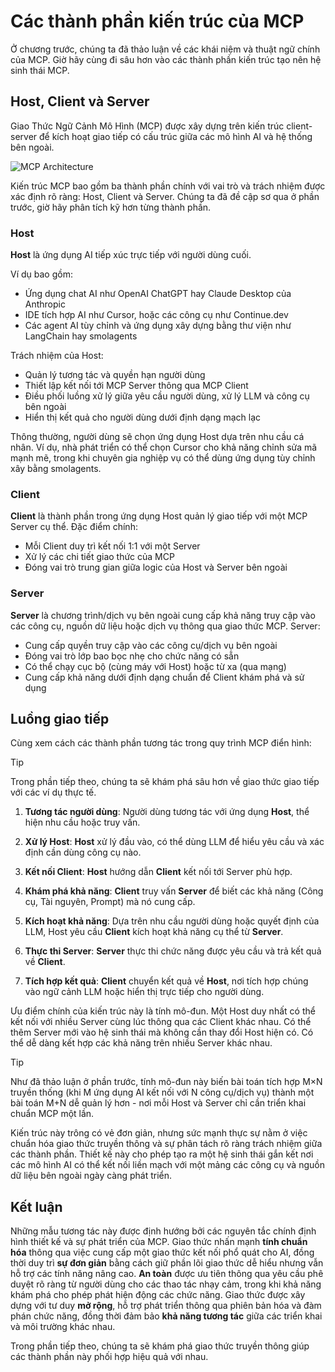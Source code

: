 # Các thành phần kiến trúc của MCP

Ở chương trước, chúng ta đã thảo luận về các khái niệm và thuật ngữ chính của MCP. Giờ hãy cùng đi sâu hơn vào các thành phần kiến trúc tạo nên hệ sinh thái MCP.

## Host, Client và Server

Giao Thức Ngữ Cảnh Mô Hình (MCP) được xây dựng trên kiến trúc client-server để kích hoạt giao tiếp có cấu trúc giữa các mô hình AI và hệ thống bên ngoài.

![MCP Architecture](https://huggingface.co/datasets/mcp-course/images/resolve/main/unit1/4.png)

Kiến trúc MCP bao gồm ba thành phần chính với vai trò và trách nhiệm được xác định rõ ràng: Host, Client và Server. Chúng ta đã đề cập sơ qua ở phần trước, giờ hãy phân tích kỹ hơn từng thành phần.

### Host

**Host** là ứng dụng AI tiếp xúc trực tiếp với người dùng cuối. 

Ví dụ bao gồm:
- Ứng dụng chat AI như OpenAI ChatGPT hay Claude Desktop của Anthropic
- IDE tích hợp AI như Cursor, hoặc các công cụ như Continue.dev
- Các agent AI tùy chỉnh và ứng dụng xây dựng bằng thư viện như LangChain hay smolagents

Trách nhiệm của Host:
- Quản lý tương tác và quyền hạn người dùng
- Thiết lập kết nối tới MCP Server thông qua MCP Client
- Điều phối luồng xử lý giữa yêu cầu người dùng, xử lý LLM và công cụ bên ngoài
- Hiển thị kết quả cho người dùng dưới định dạng mạch lạc

Thông thường, người dùng sẽ chọn ứng dụng Host dựa trên nhu cầu cá nhân. Ví dụ, nhà phát triển có thể chọn Cursor cho khả năng chỉnh sửa mã mạnh mẽ, trong khi chuyên gia nghiệp vụ có thể dùng ứng dụng tùy chỉnh xây bằng smolagents.

### Client

**Client** là thành phần trong ứng dụng Host quản lý giao tiếp với một MCP Server cụ thể. Đặc điểm chính:

- Mỗi Client duy trì kết nối 1:1 với một Server
- Xử lý các chi tiết giao thức của MCP
- Đóng vai trò trung gian giữa logic của Host và Server bên ngoài

### Server

**Server** là chương trình/dịch vụ bên ngoài cung cấp khả năng truy cập vào các công cụ, nguồn dữ liệu hoặc dịch vụ thông qua giao thức MCP. Server:

- Cung cấp quyền truy cập vào các công cụ/dịch vụ bên ngoài
- Đóng vai trò lớp bao bọc nhẹ cho chức năng có sẵn
- Có thể chạy cục bộ (cùng máy với Host) hoặc từ xa (qua mạng)
- Cung cấp khả năng dưới định dạng chuẩn để Client khám phá và sử dụng

## Luồng giao tiếp

Cùng xem cách các thành phần tương tác trong quy trình MCP điển hình:

> [!TIP]
> Trong phần tiếp theo, chúng ta sẽ khám phá sâu hơn về giao thức giao tiếp với các ví dụ thực tế.

1. **Tương tác người dùng**: Người dùng tương tác với ứng dụng **Host**, thể hiện nhu cầu hoặc truy vấn.

2. **Xử lý Host**: **Host** xử lý đầu vào, có thể dùng LLM để hiểu yêu cầu và xác định cần dùng công cụ nào.

3. **Kết nối Client**: **Host** hướng dẫn **Client** kết nối tới Server phù hợp.

4. **Khám phá khả năng**: **Client** truy vấn **Server** để biết các khả năng (Công cụ, Tài nguyên, Prompt) mà nó cung cấp.

5. **Kích hoạt khả năng**: Dựa trên nhu cầu người dùng hoặc quyết định của LLM, Host yêu cầu **Client** kích hoạt khả năng cụ thể từ **Server**.

6. **Thực thi Server**: **Server** thực thi chức năng được yêu cầu và trả kết quả về **Client**.

7. **Tích hợp kết quả**: **Client** chuyển kết quả về **Host**, nơi tích hợp chúng vào ngữ cảnh LLM hoặc hiển thị trực tiếp cho người dùng.

Ưu điểm chính của kiến trúc này là tính mô-đun. Một Host duy nhất có thể kết nối với nhiều Server cùng lúc thông qua các Client khác nhau. Có thể thêm Server mới vào hệ sinh thái mà không cần thay đổi Host hiện có. Có thể dễ dàng kết hợp các khả năng trên nhiều Server khác nhau.

> [!TIP]
> Như đã thảo luận ở phần trước, tính mô-đun này biến bài toán tích hợp M×N truyền thống (khi M ứng dụng AI kết nối với N công cụ/dịch vụ) thành một bài toán M+N dễ quản lý hơn - nơi mỗi Host và Server chỉ cần triển khai chuẩn MCP một lần.

Kiến trúc này trông có vẻ đơn giản, nhưng sức mạnh thực sự nằm ở việc chuẩn hóa giao thức truyền thông và sự phân tách rõ ràng trách nhiệm giữa các thành phần. Thiết kế này cho phép tạo ra một hệ sinh thái gắn kết nơi các mô hình AI có thể kết nối liền mạch với một mảng các công cụ và nguồn dữ liệu bên ngoài ngày càng phát triển.

## Kết luận

Những mẫu tương tác này được định hướng bởi các nguyên tắc chính định hình thiết kế và sự phát triển của MCP. Giao thức nhấn mạnh **tính chuẩn hóa** thông qua việc cung cấp một giao thức kết nối phổ quát cho AI, đồng thời duy trì **sự đơn giản** bằng cách giữ phần lõi giao thức dễ hiểu nhưng vẫn hỗ trợ các tính năng nâng cao. **An toàn** được ưu tiên thông qua yêu cầu phê duyệt rõ ràng từ người dùng cho các thao tác nhạy cảm, trong khi khả năng khám phá cho phép phát hiện động các chức năng. Giao thức được xây dựng với tư duy **mở rộng**, hỗ trợ phát triển thông qua phiên bản hóa và đàm phán chức năng, đồng thời đảm bảo **khả năng tương tác** giữa các triển khai và môi trường khác nhau.

Trong phần tiếp theo, chúng ta sẽ khám phá giao thức truyền thông giúp các thành phần này phối hợp hiệu quả với nhau.